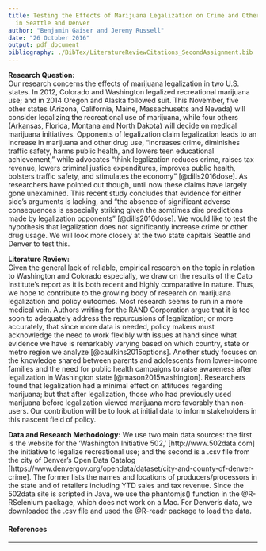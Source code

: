 ```yaml
---
title: Testing the Effects of Marijuana Legalization on Crime and Other Drug Usage
  in Seattle and Denver
author: "Benjamin Gaiser and Jeremy Russell"
date: "26 October 2016"
output: pdf_document
bibliography: ./BibTex/LiteratureReviewCitations_SecondAssignment.bib
---
```

**Research Question:**  
Our research concerns the effects of marijuana legalization in two U.S. states. In 2012, Colorado and Washington legalized recreational marijuana use; and in 2014 Oregon and Alaska followed suit. This November, five other states (Arizona, California, Maine, Massachusetts and Nevada) will consider legalizing the recreational use of marijuana, while four others (Arkansas, Florida, Montana and North Dakota) will decide on medical marijuana initiatives. Opponents of legalization claim legalization leads to an increase in marijuana and other drug use, "increases crime, diminishes traffic safety, harms public health, and lowers teen educational achievement," while advocates "think legalization reduces crime, raises tax revenue, lowers criminal justice expenditures, improves public health, bolsters traffic safety, and stimulates the economy" [@dills2016dose]. As researchers have pointed out though, until now these claims have largely gone unexamined. This recent study concludes that evidence for either side's arguments is lacking, and "the absence of significant adverse consequences is especially striking given the somtimes dire predictions made by legalization opponents" [@dills2016dose]. We would like to test the hypothesis that legalization does not significantly increase crime or other drug usage. We will look more closely at the two state capitals Seattle and Denver to test this.

**Literature Review:**  
Given the general lack of reliable, empirical research on the topic in relation to Washington and Colorado especially, we draw on the results of the Cato Institute's report as it is both recent and highly comparative in nature. Thus, we hope to contribute to the growing body of research on marijuana legalization and policy outcomes. Most research seems to run in a more medical vein. Authors writing for the RAND Corporation argue that it is too soon to adequately address the repurcusions of legalization; or more accurately, that since more data is needed, policy makers must acknowledge the need to work flexibly with issues at hand since what evidence we have is remarkably varying based on which country, state or metro region we analyze [@caulkins2015options]. Another study focuses on the knowledge shared between parents and adolescents from lower-income families and the need for public health campaigns to raise awareness after legalization in Washington state [@mason2015washington]. Researchers found that legalization had a minimal effect on attitudes regarding marijuana; but that after legalization, those who had previously used marijuana before legalization viewed marijuana more favorably than non-users. Our contribution will be to look at initial data to inform stakeholders in this nascent field of policy.  


**Data and Research Methodology:** 
We use two main data sources: the first is the website for the 'Washington Initiative 502,' [http://www.502data.com] the initiative to legalize recreational use; and the second is a .csv file from the city of Denver's Open Data Catalog [https://www.denvergov.org/opendata/dataset/city-and-county-of-denver-crime]. The former lists the names and locations of producers/processors in the state and of retailers including YTD sales and tax revenue. Since the 502data site is scripted in Java, we use the phantomjs() function in the @R-RSelenium package, which does not work on a Mac. For Denver's data, we downloaded the .csv file and used the @R-readr package to load the data.


\pagebreak

#### References

---